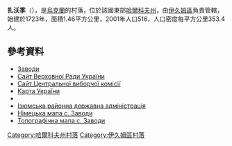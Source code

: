 {{coord|49|9|15|N|37|4|4|E|scale:30000_region:UA|display=title}}

'''扎沃季'''（{{lang-uk|Заводи}}），是[[烏克蘭|烏克蘭]]的村落，位於該國東部[[哈爾科夫州|哈爾科夫州]]，由[[伊久姆區|伊久姆區]]負責管轄，始建於1723年，面積1.46平方公里，2001年人口516，人口密度每平方公里353.4人。

==參考資料==
* [http://gska2.rada.gov.ua/pls/z7502/A005?rdat1=17.05.2008&rf7571=33246 Заводи]{{dead link|date=2018年3月 |bot=InternetArchiveBot |fix-attempted=yes }}
* [https://web.archive.org/web/20071223190549/http://portal.rada.gov.ua/ Сайт Верховної Ради України]
* [http://www.cvk.gov.ua Сайт Центральної виборчої комісії] {{Wayback|url=http://www.cvk.gov.ua/ |date=20101203204641 }}
* [http://maps.vlasenko.net/ Карта України] {{Wayback|url=http://maps.vlasenko.net/ |date=20160215103730 }}
* {{ІМСУ}}
* [http://www.izyumregion.kharkov.ua/index111.htm Ізюмська районна державна адміністрація]{{dead link|date=2017年12月 |bot=InternetArchiveBot |fix-attempted=yes }}
* [http://volchansk.pp.net.ua/_ld/1/123_Z50Isjum.jpg Німецька мапа с. Заводи] {{Wayback|url=http://volchansk.pp.net.ua/_ld/1/123_Z50Isjum.jpg |date=20160305123101 }}
* [https://web.archive.org/web/20160305011203/http://www.tourua.com/files/maps/M-37-099.JPG  Топографічна мапа с. Заводи]

{{DEFAULTSORT:Заводи}}
[[Category:哈爾科夫州村落|Category:哈爾科夫州村落]]
[[Category:伊久姆區村落|Category:伊久姆區村落]]


{{Kharkiv-geo-stub}}